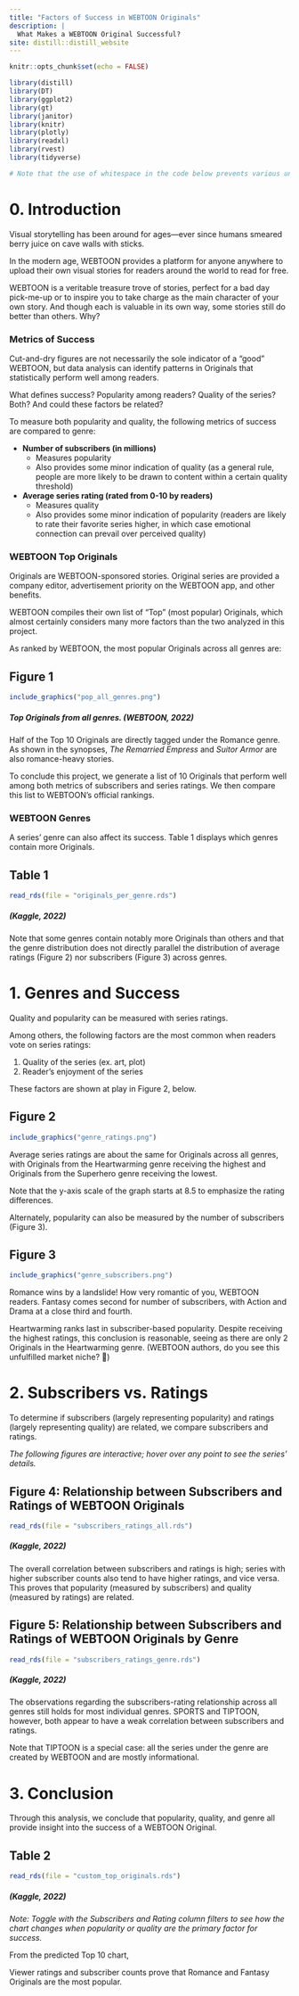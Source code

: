 ```yaml
---
title: "Factors of Success in WEBTOON Originals"
description: |
  What Makes a WEBTOON Original Successful?
site: distill::distill_website
---
```


```r
knitr::opts_chunk$set(echo = FALSE)

library(distill)
library(DT)
library(ggplot2)
library(gt)
library(janitor)
library(knitr)
library(plotly)
library(readxl)
library(rvest)
library(tidyverse)

# Note that the use of whitespace in the code below prevents various undesired formatting errors on the knitted website
```

# **0. Introduction**
Visual storytelling has been around for ages—ever since humans smeared berry juice on cave walls with sticks.

In the modern age, WEBTOON provides a platform for anyone anywhere to upload their own visual stories for readers around the world to read for free.

WEBTOON is a veritable treasure trove of stories, perfect for a bad day pick-me-up or to inspire you to take charge as the main character of your own story. And though each is valuable in its own way, some stories still do better than others. Why?


### **Metrics of Success**
Cut-and-dry figures are not necessarily the sole indicator of a "good" WEBTOON, but data analysis can identify patterns in Originals that statistically perform well among readers.

What defines success? Popularity among readers? Quality of the series? Both? And could these factors be related?

To measure both popularity and quality, the following metrics of success are compared to genre:

* **Number of subscribers (in millions)**
    + Measures popularity
    + Also provides some minor indication of quality (as a general rule, people are more likely to be drawn to content within a certain quality threshold)

* **Average series rating (rated from 0-10 by readers)**
    + Measures quality
    + Also provides some minor indication of popularity (readers are likely to rate their favorite series higher, in which case emotional connection can prevail over perceived quality)
  
  
  
### **WEBTOON Top Originals**
Originals are WEBTOON-sponsored stories. Original series are provided a company editor, advertisement priority on the WEBTOON app, and other benefits.

WEBTOON compiles their own list of "Top" (most popular) Originals, which almost certainly  considers many more factors than the two analyzed in this project.

As ranked by WEBTOON, the most popular Originals across all genres are:

## Figure 1
```r
include_graphics("pop_all_genres.png")
```
##### *Top Originals from all genres. (WEBTOON, 2022)*

Half of the Top 10 Originals are directly tagged under the Romance genre. As shown in the synopses, *The Remarried Empress* and *Suitor Armor* are also romance-heavy stories.

To conclude this project, we generate a list of 10 Originals that perform well among both metrics of subscribers and series ratings. We then compare this list to WEBTOON's official rankings.
  
  
  
### WEBTOON Genres
A series' genre can also affect its success. Table 1 displays which genres contain more Originals.

## Table 1
```r
read_rds(file = "originals_per_genre.rds")
```
##### *(Kaggle, 2022)*

Note that some genres contain notably more Originals than others and that the genre distribution does not directly parallel the distribution of average ratings (Figure 2) nor subscribers (Figure 3) across genres.
  
  
  
  
  
  
# 1. Genres and Success
Quality and popularity can be measured with series ratings.

Among others, the following factors are the most common when readers vote on series ratings:

1. Quality of the series (ex. art, plot)
2. Reader's enjoyment of the series

These factors are shown at play in Figure 2, below.


## Figure 2
```r
include_graphics("genre_ratings.png")
```
Average series ratings are about the same for Originals across all genres, with Originals from the Heartwarming genre receiving the highest and Originals from the Superhero genre receiving the lowest.

Note that the y-axis scale of the graph starts at 8.5 to emphasize the rating differences.

Alternately, popularity can also be measured by the number of subscribers (Figure 3).
  
  
  
## Figure 3
```r
include_graphics("genre_subscribers.png")
```

Romance wins by a landslide! How very romantic of you, WEBTOON readers. Fantasy comes second for number of subscribers, with Action and Drama at a close third and fourth.

Heartwarming ranks last in subscriber-based popularity. Despite receiving the highest ratings, this conclusion is reasonable, seeing as there are only 2 Originals in the Heartwarming genre. (WEBTOON authors, do you see this unfulfilled market niche? 👀)
  
  
  
  
  
  
# 2. Subscribers vs. Ratings
To determine if subscribers (largely representing popularity) and ratings (largely representing quality) are related, we compare subscribers and ratings.

*The following figures are interactive; hover over any point to see the series' details.*

## Figure 4: Relationship between Subscribers and Ratings of WEBTOON Originals

```r
read_rds(file = "subscribers_ratings_all.rds")
```
##### *(Kaggle, 2022)*

The overall correlation between subscribers and ratings is high; series with higher subscriber counts also tend to have higher ratings, and vice versa. This proves that popularity (measured by subscribers) and quality (measured by ratings) are related.
  
  
  
  
  
  
## Figure 5: Relationship between Subscribers and Ratings of WEBTOON Originals by Genre
```r
read_rds(file = "subscribers_ratings_genre.rds")
```
##### *(Kaggle, 2022)*

The observations regarding the subscribers-rating relationship across all genres still holds for most individual genres. SPORTS and TIPTOON, however, both appear to have a weak correlation between subscribers and ratings.

Note that TIPTOON is a special case: all the series under the genre are created by WEBTOON and are mostly informational.
  
  
  
  
  
  
# 3. Conclusion
Through this analysis, we conclude that popularity, quality, and genre all provide insight into the success of a WEBTOON Original.

## Table 2
```r
read_rds(file = "custom_top_originals.rds")
```
##### *(Kaggle, 2022)*

*Note: Toggle with the Subscribers and Rating column filters to see how the chart changes when popularity or quality are the primary factor for success.*

From the predicted Top 10 chart, 

Viewer ratings and subscriber counts prove that Romance and Fantasy Originals are the most popular.